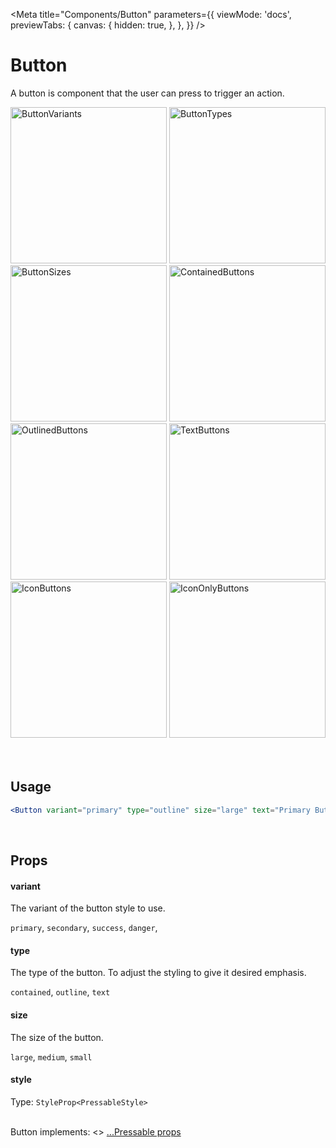 
<Meta
  title="Components/Button"
  parameters={{
    viewMode: 'docs',
    previewTabs: {
      canvas: {
        hidden: true,
      },
    },
  }}
/>

# Button

A button is component that the user can press to trigger an action.

<div
  style={{
    display: 'flex',
    flexWrap: 'wrap',
    justifyContent: 'center',
  }}>
  <img src={ButtonVariants} width="250" alt="ButtonVariants" />
  <img src={ButtonTypes} width="250" alt="ButtonTypes" />
  <img src={ButtonSizes} width="250" alt="ButtonSizes" />
  <img src={ContainedButtons} width="250" alt="ContainedButtons" />
  <img src={OutlinedButtons} width="250" alt="OutlinedButtons" />
  <img src={TextButtons} width="250" alt="TextButtons" />
  <img src={IconButtons} width="250" alt="IconButtons" />
  <img src={IconOnlyButtons} width="250" alt="IconOnlyButtons" />
</div>

<br/>
<br/>

## Usage

```jsx
<Button variant="primary" type="outline" size="large" text="Primary Button" />
```

<div
  data-snack-id="@ergenekonyigit/baklava-react-native-button"
  data-snack-platform="web"
  data-snack-preview="true"
  data-snack-theme="light"
  style={{
    overflow:'hidden',
    background:'#F9F9F9',
    border:'1px solid var(--color-border)',
    borderRadius:'4px',
    height:'505px',
    width:'100%'
  }}>
</div>

<br />

## Props

#### variant

The variant of the button style to use.

`primary`,
`secondary`,
`success`,
`danger`,

#### type

The type of the button. To adjust the styling to give it desired emphasis.

`contained`,
`outline`,
`text`

#### size

The size of the button.

`large`,
`medium`,
`small`

#### style

Type: `StyleProp<PressableStyle>`

<br />
Button implements: <>
  <a href="https://reactnative.dev/docs/pressable#props" title="title">
    ...Pressable props
  </a>
</>
